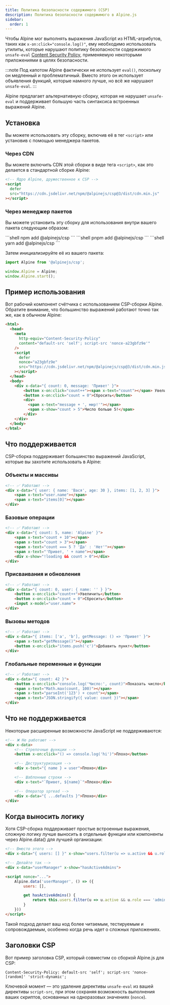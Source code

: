 ```yaml
---
title: Политика безопасности содержимого (CSP)
description: Политика безопасности содержимого в Alpine.js
sidebar:
  order: 1
---
```


Чтобы Alpine мог выполнять выражения JavaScript из HTML-атрибутов, таких как `x-on:click="console.log()"`, ему необходимо использовать утилиты, которые нарушают политику безопасности содержимого `unsafe-eval` [Content Security Policy](https://developer.mozilla.org/ru/docs/Web/HTTP/CSP), применяемую некоторыми приложениями в целях безопасности.


:::note
Под капотом Alpine фактически не использует `eval()`, поскольку он медленный и проблематичный. Вместо этого он использует объявления функций, которые намного лучше, но всё же нарушают `unsafe-eval`.
:::

Alpine предлагает альтернативную сборку, которая не нарушает `unsafe-eval` и поддерживает большую часть синтаксиса встроенных выражений Alpine.

## Установка

Вы можете использовать эту сборку, включив её в тег `<script>` или установив с помощью менеджера пакетов.

### Через CDN

Вы можете включить CDN этой сборки в виде тега `<script>`, как это делается в стандартной сборке Alpine:

```html
<!-- Ядро Alpine, дружественное к CSP -->
<script
  defer
  src="https://cdn.jsdelivr.net/npm/@alpinejs/csp@3/dist/cdn.min.js"
></script>
```

### Через менеджер пакетов

Вы можете установить эту сборку для использования внутри вашего пакета следующим образом:


<Tabs>
  <TabItem label="npm">
    ```shell
    npm add @alpinejs/csp
    ```
  </TabItem>
  <TabItem label="pnpm">
    ```shell
    pnpm add @alpinejs/csp
    ```
  </TabItem>
  <TabItem label="yarn">
    ```shell
    yarn add @alpinejs/csp
    ```
  </TabItem>
</Tabs>

Затем инициализируйте её из вашего пакета:

```js {1}
import Alpine from '@alpinejs/csp';

window.Alpine = Alpine;
window.Alpine.start();
```

## Пример использования

Вот рабочий компонент счётчика с использованием CSP-сборки Alpine. Обратите внимание, что большинство выражений работают точно так же, как в обычном Alpine:

```html
<html>
  <head>
    <meta
      http-equiv="Content-Security-Policy"
      content="default-src 'self'; script-src 'nonce-a23gbfz9e'"
    />
    <script
      defer
      nonce="a23gbfz9e"
      src="https://cdn.jsdelivr.net/npm/@alpinejs/csp@3/dist/cdn.min.js"
    ></script>
  </head>
  <body>
    <div x-data="{ count: 0, message: 'Привет' }">
        <button x-on:click="count++"><span x-text="count"></span> Увеличить</button>
        <button x-on:click="count = 0">Сбросить</button>
        <div>
          <span x-text="message + ', мир!'"></span>
          <span x-show="count > 5">Число больше 5!</span>
        </div>
    </div>
  </body>
</html>
```

## Что поддерживается

CSP-сборка поддерживает большинство выражений JavaScript, которые вы захотите использовать в Alpine:

### Объекты и массивы
```html
<!-- ✅ Работают -->
<div x-data="{ user: { name: 'Вася', age: 30 }, items: [1, 2, 3] }">
    <span x-text="user.name"></span>
    <span x-text="items[0]"></span>
</div>
```

### Базовые операции
```html
<!-- ✅ Работают -->
<div x-data="{ count: 5, name: 'Alpine' }">
    <span x-text="count + 10"></span>
    <span x-text="count > 3"></span>
    <span x-text="count === 5 ? 'Да' : 'Нет'"></span>
    <span x-text="'Привет, ' + name"></span>
    <div x-show="!loading && count > 0"></div>
</div>
```

### Присваивания и обновления
```html
<!-- ✅ Работают -->
<div x-data="{ count: 0, user: { name: '' } }">
    <button x-on:click="count++">Увеличить</button>
    <button x-on:click="count = 0">Сбросить</button>
    <input x-model="user.name">
</div>
```

### Вызовы методов
```html
<!-- ✅ Работают -->
<div x-data="{ items: ['a', 'b'], getMessage: () => 'Привет' }">
    <span x-text="getMessage()"></span>
    <button x-on:click="items.push('c')">Добавить пункт</button>
</div>
```

### Глобальные переменные и функции
```html
<!-- ✅ Работают -->
<div x-data="{ count: 42 }">
    <button x-on:click="console.log('Число:', count)">Показать число</button>
    <span x-text="Math.max(count, 100)"></span>
    <span x-text="parseInt('123') + count"></span>
    <span x-text="JSON.stringify({ value: count })"></span>
</div>
```

## Что не поддерживается

Некоторые расширенные возможности JavaScript не поддерживаются:

```html
<!-- ❌ Не работают -->
<div x-data>
    <!-- Стрелочные функции -->
    <button x-on:click="() => console.log('hi')">Плохо</button>

    <!-- Деструктуризация -->
    <div x-text="{ name } = user">Плохо</div>

    <!-- Шаблонные строки -->
    <div x-text="`Привет, ${name}`">Плохо</div>

    <!-- Оператор spread -->
    <div x-data="{ ...defaults }">Плохо</div>
</div>
```

## Когда выносить логику

Хотя CSP-сборка поддерживает простые встроенные выражения, сложную логику лучше выносить в отдельные функции или компоненты через Alpine.data() для лучшей организации:

```html wrap
<!-- Вместо этого -->
<div x-data="{ users: [] }" x-show="users.filter(u => u.active && u.role === 'admin').length > 0">
```

```html wrap
<!-- Делайте так -->
<div x-data="userManager" x-show="hasActiveAdmins">

<script nonce="...">
    Alpine.data('userManager', () => ({
        users: [],

        get hasActiveAdmins() {
            return this.users.filter(u => u.active && u.role === 'admin').length > 0
        }
    }))
</script>
```

Такой подход делает ваш код более читаемым, тестируемым и сопровождаемым, особенно когда речь идет о сложных приложениях.

## Заголовки CSP

Вот пример заголовка CSP, который совместим со сборкой Alpine.js для CSP:

```text wrap
Content-Security-Policy: default-src 'self'; script-src 'nonce-[random]' 'strict-dynamic';
```

Ключевой момент — это удаление директивы `unsafe-eval` из вашей директивы `script-src`, при этом сохраняя возможность выполнения ваших скриптов, основанных на одноразовых значениях (`nonce`).
